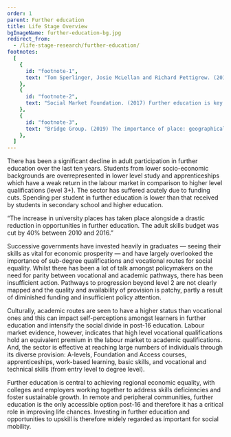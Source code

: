```yaml
---
order: 1
parent: Further education
title: Life Stage Overview
bgImageName: further-education-bg.jpg
redirect_from: 
  - /life-stage-research/further-education/
footnotes:
  [
    {
      id: "footnote-1",
      text: "Tom Sperlinger, Josie McLellan and Richard Pettigrew. (2018) Who are universities for? Re-making higher education. Bristol University Press, p. 42.",
    },
    {
      id: "footnote-2",
      text: "Social Market Foundation. (2017) Further education is key to social mobility in Brexit Britain.",
    },
    {
      id: "footnote-3",
      text: "Bridge Group. (2019) The importance of place: geographical isolation and progression to higher education.",
    },
  ]
---
```



There has been a significant decline in adult participation in further education
over the last ten years. Students from lower socio-economic backgrounds are
overrepresented in lower level study and apprenticeships which have a weak
return in the labour market in comparison to higher level qualifications (level
3+). The sector has suffered acutely due to funding cuts. Spending per student
in further education is lower than that received by students in secondary school
and higher education.

<div>
  <FurtherEducationOverviewSVG/>

  “The increase in university places has taken place alongside a drastic
  reduction in opportunities in further education. The adult skills budget was
  cut by 40% between 2010 and 2016.”<FootnoteLink text="1"/>
</div>

Successive governments have invested heavily in graduates — seeing their skills
as vital for economic prosperity — and have largely overlooked the importance of
sub-degree qualifications and vocational routes for social equality. Whilst
there has been a lot of talk amongst policymakers on the need for parity between
vocational and academic pathways, there has been insufficient action. Pathways
to progression beyond level 2 are not clearly mapped and the quality and
availability of provision is patchy, partly a result of diminished funding and
insufficient policy attention. 

Culturally, academic routes are seen to have a higher status than vocational
ones and this can impact self-perceptions amongst learners in further education
and intensify the social divide in post-16 education. Labour market evidence,
however, indicates that high level vocational qualifications hold an equivalent
premium in the labour market to academic qualifications. And, the sector is
effective at reaching large numbers of individuals through its diverse
provision: A-levels, Foundation and Access courses, apprenticeships, work-based
learning, basic skills, and vocational and technical skills (from entry level to
degree level). 

<ResearchImage imageName="further-education-overview.jpg" />

Further education is central to achieving regional economic equality, with
colleges and employers working together to address skills deficiencies and
foster sustainable growth.<FootnoteLink text="2"/> In
remote and peripheral communities, further education is the only accessible
option post-16 and therefore it has a critical role in improving life
chances.<FootnoteLink text="3"/> Investing in further
education and opportunities to upskill is therefore widely regarded as important
for social mobility. 
